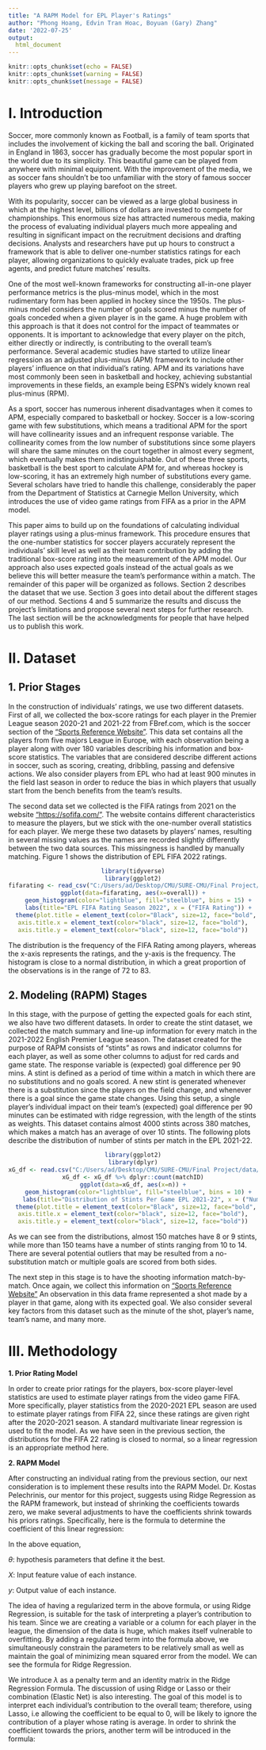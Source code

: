 ```yaml
---
title: "A RAPM Model for EPL Player's Ratings"
author: "Phong Hoang, Edvin Tran Hoac, Boyuan (Gary) Zhang"
date: '2022-07-25'
output: 
  html_document
---
```



```{=html}
<style type="text/css">


h1.title {
  font-size: 48px;
  color: DarkRed;
  text-align: center;
}
h4.author { 
    font-size: 20px;
  font-family: "Times New Roman", Times, serif;
  color: DarkRed;
  text-align: center;
}
h4.date { 
  font-size: 20px;
  font-family: "Times New Roman", Times, serif;
  color: DarkBlue;
  text-align: center;
}
</style>
```
```r
knitr::opts_chunk$set(echo = FALSE)
knitr::opts_chunk$set(warning = FALSE)
knitr::opts_chunk$set(message = FALSE)
```


# **I. Introduction**


Soccer, more commonly known as Football, is a family of team sports that includes the involvement of kicking the ball and scoring the ball. Originated in England in 1863, soccer has gradually become the most popular sport in the world due to its simplicity. This beautiful game can be played from anywhere with minimal equipment. With the improvement of the media, we as soccer fans shouldn't be too unfamiliar with the story of famous soccer players who grew up playing barefoot on the street.


With its popularity, soccer can be viewed as a large global business in which at the highest level, billions of dollars are invested to compete for championships. This enormous size has attracted numerous media, making the process of evaluating individual players much more appealing and resulting in significant impact on the recruitment decisions and drafting decisions. Analysts and researchers have put up hours to construct a framework that is able to deliver one-number statistics ratings for each player, allowing organizations to quickly evaluate trades, pick up free agents, and predict future matches' results.


One of the most well-known frameworks for constructing all-in-one player performance metrics is the plus-minus model, which in the most rudimentary form has been applied in hockey since the 1950s. The plus-minus model considers the number of goals scored minus the number of goals conceded when a given player is in the game. A huge problem with this approach is that it does not control for the impact of teammates or opponents. It is important to acknowledge that every player on the pitch, either directly or indirectly, is contributing to the overall team's performance. Several academic studies have started to utilize linear regression as an adjusted plus-minus (APM) framework to include other players' influence on that individual's rating. APM and its variations have most commonly been seen in basketball and hockey, achieving substantial improvements in these fields, an example being ESPN's widely known real plus-minus (RPM).


As a sport, soccer has numerous inherent disadvantages when it comes to APM, especially compared to basketball or hockey. Soccer is a low-scoring game with few substitutions, which means a traditional APM for the sport will have collinearity issues and an infrequent response variable. The collinearity comes from the low number of substitutions since some players will share the same minutes on the court together in almost every segment, which eventually makes them indistinguishable. Out of these three sports, basketball is the best sport to calculate APM for, and whereas hockey is low-scoring, it has an extremely high number of substitutions every game. Several scholars have tried to handle this challenge, considerably the paper from the Department of Statistics at Carnegie Mellon University, which introduces the use of video game ratings from FIFA as a prior in the APM model.


This paper aims to build up on the foundations of calculating individual player ratings using a plus-minus framework. This procedure ensures that the one-number statistics for soccer players accurately represent the individuals' skill level as well as their team contribution by adding the traditional box-score rating into the measurement of the APM model. Our approach also uses expected goals instead of the actual goals as we believe this will better measure the team's performance within a match. The remainder of this paper will be organized as follows. Section 2 describes the dataset that we use. Section 3 goes into detail about the different stages of our method. Sections 4 and 5 summarize the results and discuss the project's limitations and propose several next steps for further research. The last section will be the acknowledgments for people that have helped us to publish this work.


# **II. Dataset**


## **1. Prior Stages**


In the construction of individuals' ratings, we use two different datasets. First of all, we collected the box-score ratings for each player in the Premier League season 2020-21 and 2021-22 from FBref.com, which is the soccer section of the ["Sports Reference Website"](https://www.sports-reference.com/). This data set contains all the players from five majors League in Europe, with each observation being a player along with over 180 variables describing his information and box-score statistics. The variables that are considered describe different actions in soccer, such as scoring, creating, dribbling, passing and defensive actions. We also consider players from EPL who had at least 900 minutes in the field last season in order to reduce the bias in which players that usually start from the bench benefits from the team's results.


The second data set we collected is the FIFA ratings from 2021 on the website ["https://sofifa.com/"](https://sofifa.com/). The website contains different characteristics to measure the players, but we stick with the one-number overall statistics for each player. We merge these two datasets by players' names, resulting in several missing values as the names are recorded slightly differently between the two data sources. This missingness is handled by manually matching. Figure 1 shows the distribution of EPL FIFA 2022 ratings.


<center>


```r
library(tidyverse)
library(ggplot2)
fifarating <- read_csv("C:/Users/ad/Desktop/CMU/SURE-CMU/Final Project/data/eng2021_boxscores.csv")
ggplot(data=fifarating, aes(x=overall)) +
    geom_histogram(color="lightblue", fill="steelblue", bins = 15) + 
    labs(title="EPL FIFA Rating Season 2022", x = ("FIFA Rating")) + 
  theme(plot.title = element_text(color="Black", size=12, face="bold", hjust = 0.5),
axis.title.x = element_text(color="black", size=12, face="bold"),
axis.title.y = element_text(color="black", size=12, face="bold"))
```


</center>


The distribution is the frequency of the FIFA Rating among players, whereas the x-axis represents the ratings, and the y-axis is the frequency. The histogram is close to a normal distribution, in which a great proportion of the observations is in the range of 72 to 83.


## **2. Modeling (RAPM) Stages**


In this stage, with the purpose of getting the expected goals for each stint, we also have two different datasets. In order to create the stint dataset, we collected the match summary and line-up information for every match in the 2021-2022 English Premier League season. The dataset created for the purpose of RAPM consists of "stints" as rows and indicator columns for each player, as well as some other columns to adjust for red cards and game state. The response variable is (expected) goal difference per 90 mins. A stint is defined as a period of time within a match in which there are no substitutions and no goals scored. A new stint is generated whenever there is a substitution since the players on the field change, and whenever there is a goal since the game state changes. Using this setup, a single player's individual impact on their team's (expected) goal difference per 90 minutes can be estimated with ridge regression, with the length of the stints as weights. This dataset contains almost 4000 stints across 380 matches, which makes a match has an average of over 10 stints. The following plots describe the distribution of number of stints per match in the EPL 2021-22.


<center>


```r
library(ggplot2)
library(dplyr)
xG_df <- read.csv("C:/Users/ad/Desktop/CMU/SURE-CMU/Final Project/data/eng1_2122_singleapm_stint_eg.csv")
xG_df <- xG_df %>% dplyr::count(matchID)
ggplot(data=xG_df, aes(x=n)) +
    geom_histogram(color="lightblue", fill="steelblue", bins = 10) + 
    labs(title="Distribution of Stints Per Game EPL 2021-22", x = ("Number of Stints")) + 
  theme(plot.title = element_text(color="Black", size=12, face="bold", hjust = 0.5),
axis.title.x = element_text(color="black", size=12, face="bold"),
axis.title.y = element_text(color="black", size=12, face="bold"))
```


</center>


As we can see from the distributions, almost 150 matches have 8 or 9 stints, while more than 150 teams have a number of stints ranging from 10 to 14. There are several potential outliers that may be resulted from a no-substitution match or multiple goals are scored from both sides.


The next step in this stage is to have the shooting information match-by-match. Once again, we collect this information on ["Sports Reference Website"](https://www.sports-reference.com/) An observation in this data frame represented a shot made by a player in that game, along with its expected goal. We also consider several key factors from this dataset such as the minute of the shot, player's name, team's name, and many more.


# **III. Methodology**


**1. Prior Rating Model**

In order to create prior ratings for the players, box-score player-level statistics are used to estimate player ratings from the video game FIFA. More specifically, player statistics from the 2020-2021 EPL season are used to estimate player ratings from FIFA 22, since these ratings are given right after the 2020-2021 season. A standard multivariate linear regression is used to fit the model. As we have seen in the previous section, the distributions for the FIFA 22 rating is closed to normal, so a linear regression is an appropriate method here.


**2. RAPM Model**


After constructing an individual rating from the previous section, our next consideration is to implement these results into the RAPM Model. Dr. Kostas Pelechrinis, our mentor for this project, suggests using Ridge Regression as the RAPM framework, but instead of shrinking the coefficients towards zero, we make several adjustments to have the coefficients shrink towards his priors ratings. Specifically, here is the formula to determine the coefficient of this linear regression:


```{=tex}
\begin{equation}
\theta = (X^{T}X)^{-1}(X^{T}y)
\end{equation}
```
In the above equation,


$\theta$: hypothesis parameters that define it the best.


$X$: Input feature value of each instance.


$y$: Output value of each instance.


The idea of having a regularized term in the above formula, or using Ridge Regression, is suitable for the task of interpreting a player's contribution to his team. Since we are creating a variable or a column for each player in the league, the dimension of the data is huge, which makes itself vulnerable to overfitting. By adding a regularized term into the formula above, we simultaneously constrain the parameters to be relatively small as well as maintain the goal of minimizing mean squared error from the model. We can see the formula for Ridge Regression.


```{=tex}
\begin{equation}
\theta = (X^{T}X + \lambda I)^{-1}(X^{T}y)
\end{equation}
```


We introduce $\lambda$ as a penalty term and an identity matrix in the Ridge Regression Formula. The discussion of using Ridge or Lasso or their combination (Elastic Net) is also interesting. The goal of this model is to interpret each individual's contribution to the overall team; therefore, using Lasso, i.e allowing the coefficient to be equal to 0, will be likely to ignore the contribution of a player whose rating is average. In order to shrink the coefficient towards the priors, another term will be introduced in the formula:


```{=tex}
\begin{equation}
\theta = (X^{T}X + \lambda I)^{-1}(X^{T}y + I*L)
\end{equation}
```





